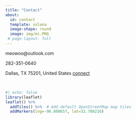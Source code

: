 ```yaml
---
title: "Contact"
about: 
  id: contact
  template: solana
  image-shape: round
  image: img/mi.PNG
 # page-layout: full
---
```

<link rel="stylesheet" href="https://cdnjs.cloudflare.com/ajax/libs/font-awesome/4.7.0/css/font-awesome.min.css">

::: {###contact}

<i class="fa fa-address-book-o" style="font-size:24px"></i> meowoo\@outlook.com

<i class="fa fa-phone-square" style="font-size:24px"></i> 282-351-0640

<i class="fa fa-map-marker" style="font-size:24px"></i> Dallas, TX 75201, United States
<i class="fa fa-handshake-o" style="font-size:24px"></i> [connect](https://docs.google.com/forms/d/e/1FAIpQLSdqI0WyubQUPaSfK53NoeF18firwk4dhidd73vNZWwAYUPozQ/viewform?usp=pp_url)
:::

<br>

```r
#| echo: false
library(leaflet)
leaflet() %>%
  addTiles() %>%  # Add default OpenStreetMap map tiles
  addMarkers(lng=-96.800657, lat=32.789216)
```
